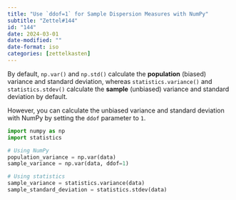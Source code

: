 ```yaml
---
title: "Use `ddof=1` for Sample Dispersion Measures with NumPy"
subtitle: "Zettel#144"
id: "144"
date: 2024-03-01
date-modified: ""
date-format: iso
categories: [zettelkasten]
---
```

By default, `np.var()` and `np.std()` calculate the **population** (biased) variance and standard deviation, whereas `statistics.variance()` and `statistics.stdev()` calculate the **sample** (unbiased) variance and standard deviation by default.

However, you can calculate the unbiased variance and standard deviation with NumPy by setting the `ddof` parameter to `1`.

```python
import numpy as np
import statistics

# Using NumPy
population_variance = np.var(data)
sample_variance = np.var(data, ddof=1)

# Using statistics
sample_variance = statistics.variance(data)
sample_standard_deviation = statistics.stdev(data)
```
